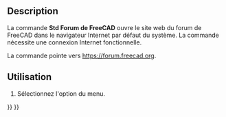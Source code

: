 <languages/>

{{Docnav/fr
|[[Std_PythonHelp/fr|Documentation modules Python]]
|[[Std_FreeCADFAQ/fr|FAQ de FreeCAD]]
|[[Std_Help_Menu/fr|Menu Aide]]
|IconL=Std_PythonHelp.svg
|IconR=Std_FreeCADFAQ.svg
|IconC=Freecad.svg
}} 

{{GuiCommand/fr
|Name=Std FreeCADForum
|Name/fr=Std Forum de FreeCAD
|MenuLocation=Aide → Forum de FreeCAD
|Workbenches=Tous
|SeeAlso=[[Std_FreeCADWebsite/fr|Std Site web de FreeCAD]], [[Std_FreeCADUserHub/fr|Std Documentation utilisateurs]], [[Std_FreeCADPowerUserHub/fr|Std Documentation pour programmer en Python]], [[Std_FreeCADFAQ/fr|Std FAQ de FreeCAD]]
}}

==Description==

La commande '''Std Forum de FreeCAD''' ouvre le site web du forum de FreeCAD dans le navigateur Internet par défaut du système. La commande nécessite une connexion Internet fonctionnelle.

La commande pointe vers [https://forum.freecad.org https://forum.freecad.org].

<span id="Usage"></span>
==Utilisation==

# Sélectionnez l'option {{MenuCommand|Aide → [[File:Std_FreeCADForum.svg|16px]] [[Std_FreeCADForum/fr|Forum de FreeCAD]]}} du menu.


{{Docnav/fr
|[[Std_PythonHelp/fr|Documentation modules Python]]
|[[Std_FreeCADFAQ/fr|FAQ de FreeCAD]]
|[[Std_Help_Menu/fr|Menu Aide]]
|IconL=Std_PythonHelp.svg
|IconR=Std_FreeCADFAQ.svg
|IconC=Freecad.svg
}} 

{{Std_Base_navi{{#translation:}}}}
{{Userdocnavi{{#translation:}}}}
